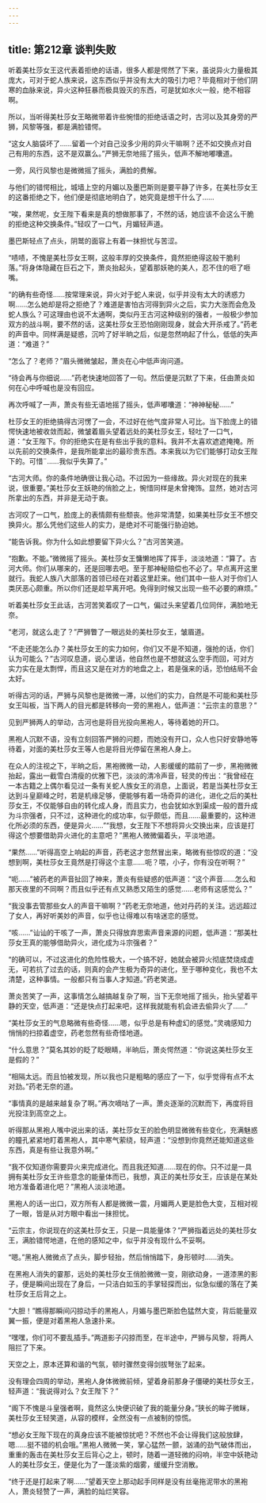 ```yaml
---
---
---
```

title: 第212章 谈判失败
---



听着美杜莎女王这代表着拒绝的话语，很多人都是愕然了下来，虽说异火力量极其庞大，可对于蛇人族来说，这东西似乎并没有太大的吸引力吧？毕竟相对于他们阴寒的血脉来说，异火这种狂暴而极具毁灭的东西，可是犹如水火一般，绝不相容啊。

所以，当听得美杜莎女王略微带着许些惋惜的拒绝话语之时，古河以及其身旁的严狮，风黎等强，都是满脸错愕。

“这女人脑袋坏了……留着一个对自己没多少用的异火干嘛啊？还不如交换点对自己有用的东西，这不是双赢么。”严狮无奈地摇了摇头，低声不解地嘟囔道。

一旁，风行风黎也是微微摇了摇头，满脸的费解。

与他们的错愕相比，城墙上空的月媚以及墨巴斯则是要平静了许多，在美杜莎女王的这番拒绝之下，他们便是彻底地明白了，她究竟是想干什么了……

“唉，果然呢，女王陛下看来是真的想做那事了，不然的话，她应该不会这么干脆的拒绝这种交换条件。”轻叹了一口气，月媚轻声道。

墨巴斯轻点了点头，阴鹫的面容上有着一抹担忧与苦涩。

“啧啧，不愧是美杜莎女王啊，这般丰厚的交换条件，竟然拒绝得这般干脆利落。”将身体隐藏在巨石之下，萧炎抬起头，望着那妖艳的美人，忍不住的咂了咂嘴。

“的确有些奇怪……按常理来说，异火对于蛇人来说，似乎并没有太大的诱惑力啊……怎么她却是将之拒绝了？难道是害怕古河得到异火之后，实力大涨而会危及蛇人族么？可这理由也说不太通啊，类似丹王古河这种级别的强者，一般极少参加双方的战斗啊，要不然的话，这美杜莎女王恐怕刚刚现身，就会大开杀戒了。”药老的声音中。同样满是疑惑，沉吟了好半晌之后，似是忽然响起了什么，低低的失声道：“难道？”

“怎么了？老师？”眉头微微皱起，萧炎在心中低声询问道。

“待会再与你细说……”药老快速地回答了一句。然后便是沉默了下来，任由萧炎如何在心中呼喊也是没有回应。

再次呼喊了一声，萧炎有些无语地摇了摇头，低声嘟囔道：“神神秘秘……”

杜莎女王的拒绝搞得古河愣了一会，不过好在他气度非常人可比。当下脸庞上的错愕快速地被收敛而起，微皱着眉头望着远处的美杜莎女王，轻吐了一口气，道：“女王陛下。你的拒绝实在是有些出乎我的意料。我并不太喜欢遮遮掩掩。所以先前的交换条件，是我所能拿出的最珍贵东西。本来我以为它们能够打动女王陛下的。可惜¨……我似乎失算了。”

“古河大师。你的条件地确很让我心动。不过因为一些缘故。异火对现在的我来说，很重要。”美杜莎女王妖艳的俏脸之上，惋惜同样是未曾掩饰。显然，她对古河所拿出的东西，并非是无动于衷。

古河叹了一口气，脸庞上的表情颇有些颓丧。他非常清楚，如果美杜莎女王不想交换异火。那么凭他们这些人的实力，是绝对不可能强行胁迫她。

“能告诉我。你为什么如此想要留下异火么？”古河苦笑道。

“抱歉。不能。”微微摇了摇头。美杜莎女王慵懒地挥了挥手，淡淡地道：“算了。古河大师。你们从哪来的，还是回哪去吧。至于那神秘赔偿也不必了。早点离开这里就行。我蛇人族八大部落的首领已经在对着这里赶来。他们其中一些人对于你们人类厌恶心颇重。所以你们还是趁早离开吧。免得到时候又出现一些不必要的麻烦。”

听着美杜莎女王此话，古河苦笑着叹了一口气，偏过头来望着几位同伴，满脸地无奈。

“老河，就这么走了？”严狮瞥了一眼远处的美杜莎女王，皱眉道。

“不走还能怎么办？美杜莎女王的实力如何，你们又不是不知道，强抢的话，你们认为可能么？”古河叹息道，说心里话，他自然也是不想就这么空手而回，可对方实力实在是太剽悍，而且这又是在对方的地盘之上，若是强来的话，恐怕结局不会太好。

听得古河的话，严狮与风黎也是微微一滞，以他们的实力，自然是不可能和美杜莎女王叫板，当下两人的目光都是转移向一旁的黑袍人，低声道：“云宗主的意思？”

见到严狮两人的举动，古河也是将目光投向黑袍人，等待着她的开口。

黑袍人沉默不语，没有立刻回答严狮的问题，而她没有开口，众人也只好安静地等待着，对面的美杜莎女王等人也是将目光停留在黑袍人身上。

在众人的注视之下，半晌之后，黑袍微微一动，人影缓缓的踏前了一步，黑袍微微抬起，露出一截雪白清瘦的优雅下巴，淡淡的清冷声音，轻灵的传出：“我曾经在一本古籍之上偶尔看见过一条有关蛇人族女王的消息，上面说，若是当美杜莎女王达到斗皇巅峰之时，若是机缘足够，便能够有着一场奇异的进化，进化之后的美杜莎女王，不仅能够自由的转化成人身，而且实力，也会犹如水到渠成一般的晋升成为斗宗强者，只不过，这种进化的成功率，似乎颇低，而且……最重要的，这种进化所必须的东西，便是异火……”“我想，女王陛下不想将异火交换出来，应该是打得这个想要借助异火进化的主意吧？”黑袍人微微偏着头，平淡地道。

“果然……”听得高空上响起的声音，药老这才忽然冒出来，略微有些惊叹的道：“没想到啊，美杜莎女王竟然是打得这个主意……呃？喂，小子，你有没在听啊？”

“呃……”被药老的声音扯回了神来，萧炎有些疑惑的低声道：“这个声音……怎么和那天夜里的不同啊？而且似乎还有点又熟悉又陌生的感觉……老师有这感觉么？”

“我没事去管那些女人的声音干嘛啊？”药老无奈地道，他对丹药的关注。远远超过了女人，再好听美妙的声音，似乎也让得难以有啥迷恋的感觉。

“咳……”讪讪的干咳了一声，萧炎只得放弃思索声音来源的问题，低声道：“那美杜莎女王真的能够借助异火，进化成为斗宗强者？”

“的确可以，不过这进化的危险性极大，一个搞不好，她就会被异火彻底焚烧成虚无，可若抗了过去的话，则真的会产生极为奇异的进化，至于哪种变化，我也不太清楚，这种事情。一般都只有当事人才知道。”药老笑道。

萧炎苦笑了一声，这事情怎么越搞越复杂了啊，当下无奈地摇了摇头，抬头望着平静的天空，低声道：“还是快点打起来吧，这样我就能有机会进去偷异火了……”

“美杜莎女王的气息略微有些奇怪……嗯，似乎总是有种虚幻的感觉。”灵魂感知力悄悄的扫掠着虚空，药老忽然有些奇怪地道。

“什么意思？”莫名其妙的眨了眨眼睛，半晌后，萧炎愕然道：“你说这美杜莎女王是假的？”

“相隔太远。而且怕被发现，所以我也只是粗略的感应了一下，似乎觉得有点不太对劲。”药老无奈的道。

“事情真的是越来越复杂了啊。”再次嘀咕了一声。萧炎逐渐的沉默而下，再度将目光投注到高空之上。

听得那从黑袍人嘴中说出来的话，美杜莎女王的脸色明显微微有些变化，充满魅惑的瞳孔紧紧地盯着黑袍人，其中寒气萦绕，轻声道：“没想到你竟然还能知道这些东西，真是有些让我意外啊。”

“我不仅知道你需要异火来完成进化。而且我还知道……现在的你。只不过是一具拥有美杜莎女王许些意念的能量体而已，我想，真正的美杜莎女王，应该是在某处地方准备着进化吧？”黑袍人淡淡地道。

黑袍人的话一出口，双方所有人都是微微一震，月媚两人更是脸色大变，互相对视了一眼，皆是从对方眼中看出一抹担忧。

“云宗主，你说现在的这美杜莎女王，只是一具能量体？”严狮指着远处的美杜莎女王，满脸错愕地道，在他的感知之中，似乎并没有现什么不妥啊。

“嗯。”黑袍人微微点了点头，脚步轻抬，然后悄悄踏下，身形顿时……消失。

在黑袍人消失的霎那，远处的美杜莎女王俏脸微微一变，刚欲动身，一道漆黑的影子，便是瞬间出现在了身后，一只洁白如玉的手掌轻探而出，似急似缓的落在了美杜莎女王后背之上。

“大胆！”瞧得那瞬间闪掠动手的黑袍人，月媚与墨巴斯脸色猛然大变，背后能量双翼一振，便是对着黑袍人急速扑来。

“嘿嘿，你们可不要乱插手。”两道影子闪掠而至，在半途中，严狮与风黎，将两人阻拦了下来。

天空之上，原本还算和谐的气氛，顿时骤然变得剑拔弩张了起来。

没有理会四周的举动，黑袍人身体微微前倾，望着身前那身子僵硬的美杜莎女王，轻声道：“我说得对么？女王陛下？”

“阁下不愧是斗皇强者啊，竟然这么快便识破了我的能量分身。”狭长的眸子微眯，美杜莎女王轻笑道，从容的模样，全然没有一点被制的惊慌。

“想必女王陛下现在的真身应该不能被惊扰吧？不然也不会让得我们这般放肆，嗯……挺不错的机会哦。”黑袍人微微一笑，掌心猛然一颤，汹涌的劲气破体而出，重重的轰击在美杜莎女王后背心之上，顿时，随着一道轻微的闷响，半空中妖艳动人的美杜莎女王，便是化为了一蓬淡紫的烟雾，缓缓升空消散。

“终于还是打起来了啊……”望着天空上那动起手同样是没有丝毫拖泥带水的黑袍人，萧炎轻赞了一声，满脸的灿烂笑容。